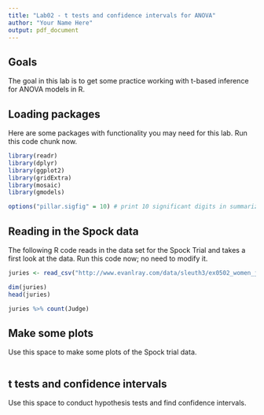 ```yaml
---
title: "Lab02 - t tests and confidence intervals for ANOVA"
author: "Your Name Here"
output: pdf_document
---
```


## Goals

The goal in this lab is to get some practice working with t-based inference for ANOVA models in R.

## Loading packages

Here are some packages with functionality you may need for this lab.  Run this code chunk now.

```r
library(readr)
library(dplyr)
library(ggplot2)
library(gridExtra)
library(mosaic)
library(gmodels)

options("pillar.sigfig" = 10) # print 10 significant digits in summarize output
```

## Reading in the Spock data

The following R code reads in the data set for the Spock Trial and takes a first look at the data.  Run this code now; no need to modify it.

```r
juries <- read_csv("http://www.evanlray.com/data/sleuth3/ex0502_women_jurors.csv")

dim(juries)
head(juries)

juries %>% count(Judge)
```

## Make some plots

Use this space to make some plots of the Spock trial data.

```r

```

## t tests and confidence intervals

Use this space to conduct hypothesis tests and find confidence intervals.

```r

```
